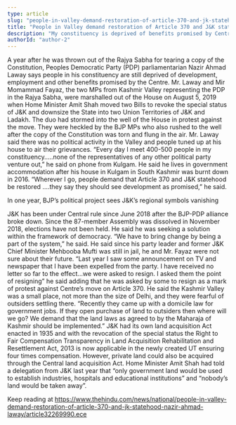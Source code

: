 ```yaml
---
type: article
slug: "people-in-valley-demand-restoration-of-article-370-and-jk-statehood-nazir-ahmad-laway"
title: "People in Valley demand restoration of Article 370 and J&K statehood: Nazir Ahmad Laway"
description: "My constituency is deprived of benefits promised by Centre, says PDP MP thrown out of RS for tearing down copy of Constitution"
authorId: "author-2"
---
```


A year after he was thrown out of the Rajya Sabha for tearing a copy of the Constitution, Peoples Democratic Party (PDP) parliamentarian Nazir Ahmad Laway says people in his constituency are still deprived of development, employment and other benefits promised by the Centre.
Mr. Laway and Mir Momammad Fayaz, the two MPs from Kashmir Valley representing the PDP in the Rajya Sabha, were marshalled out of the House on August 5, 2019 when Home Minister Amit Shah moved two Bills to revoke the special status of J&K and downsize the State into two Union Territories of J&K and Ladakh.
The duo had stormed into the well of the House in protest against the move. They were heckled by the BJP MPs who also rushed to the well after the copy of the Constitution was torn and flung in the air.
Mr. Laway said there was no political activity in the Valley and people tuned up at his house to air their grievances.
“Every day I meet 400-500 people in my constituency…..none of the representatives of any other political party venture out,” he said on phone from Kulgam. He said he lives in government accommodation after his house in Kulgam in South Kashmir was burnt down in 2016.
“Wherever I go, people demand that Article 370 and J&K statehood be restored ….they say they should see development as promised,” he said.
 

In one year, BJP’s political project sees J&K’s regional symbols vanishing

J&K has been under Central rule since June 2018 after the BJP-PDP alliance broke down. Since the 87-member Assembly was dissolved in November 2018, elections have not been held.
He said he was seeking a solution within the framework of democracy. “We have to bring change by being a part of the system,” he said.
He said since his party leader and former J&K Chief Minister Mehbooba Mufti was still in jail, he and Mr. Fayaz were not sure about their future.
“Last year I saw some announcement on TV and newspaper that I have been expelled from the party. I have received no letter so far to the effect…we were asked to resign. I asked them the point of resigning” he said adding that he was asked by some to resign as a mark of protest against Centre’s move on Article 370.
He said the Kashmir Valley was a small place, not more than the size of Delhi, and they were fearful of outsiders settling there.
“Recently they came up with a domicile law for government jobs. If they open purchase of land to outsiders then where will we go? We demand that the land laws as agreed to by the Maharaja of Kashmir should be implemented.”
J&K had its own land acquisition Act enacted in 1935 and with the revocation of the special status the Right to Fair Compensation Transparency in Land Acquisition Rehabilitation and Resettlement Act, 2013 is now applicable in the newly created UT ensuring four times compensation.
However, private land could also be acquired through the Central land acquisition Act.
Home Minister Amit Shah had told a delegation from J&K last year that “only government land would be used to establish industries, hospitals and educational institutions” and “nobody’s land would be taken away”.

Keep reading at https://www.thehindu.com/news/national/people-in-valley-demand-restoration-of-article-370-and-jk-statehood-nazir-ahmad-laway/article32269990.ece
